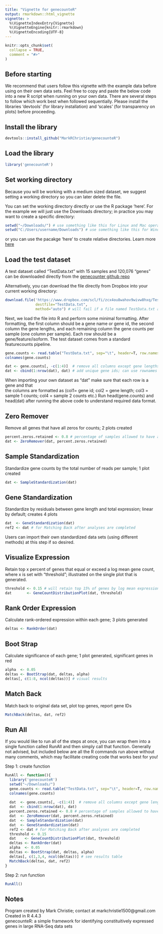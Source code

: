 ```yaml
---
title: "Vignette for genecounteR"
output: rmarkdown::html_vignette
vignette: >
  %\VignetteIndexEntry{Vignette}
  %\VignetteEngine{knitr::rmarkdown}
  %\VignetteEncoding{UTF-8}
---
```


```r
knitr::opts_chunk$set(
  collapse = TRUE,
  comment = "#>"
)
```


## Before starting

We recommend that users follow this vignette with the example data before using on their own data sets. Feel free to copy and paste the below code into a new R script when running on your own data. There are several steps to follow which work best when followed sequentially. Please install the libraries 'devtools' (for library installation) and 'scales' (for transparency on plots) before proceeding.

## Install the library
```r
devtools::install_github("MarkRChristie/genecounteR")
```

## Load the library

```r
library('genecounteR')
```


## Set working directory 
Because you will be working with a medium sized dataset, we suggest setting a working directory so you can later delete the file. 

You can set the working directory directly or use the R package 'here'. For the example we will just use the Downloads directory; in practice you may want to create a specific directory:

```r
setwd("~/Downloads/") # use something like this for Linux and Mac operating systems
setwd("C:/Users/username/Downloads") # use something like this for Windows machines, where username should be substituted with your actual user name.
```

or you can use the pacakge 'here' to create relative directories. 
Learn more [here](https://cloud.r-project.org/web/packages/here/index.html)


## Load the test dataset

A test dataset called "TestData.txt" with 15 samples and 120,076 "genes" can be downloaded directly from the [genecounter github repo](https://github.com/MarkRChristie/genecounteR/tree/main/inst/extdata) 

Alternatively, you can download the file directly from Dropbox into your current working directory:
```r
download.file('https://www.dropbox.com/scl/fi/zcx4ou8wahov9wivw8hxq/TestData.txt?rlkey=jdzk0qlpixsw13y3thec1zhmr&st=hcx6duqv&dl=1',
              destfile="TestData.txt",
              method="auto") # will fail if a file named TestData.txt already exists in your working directory
```
Next, we load the file into R and perform some minimal formatting. After formatting, the first column should be a gene name or gene id, the second column the gene lengths, and each remaining column the gene counts per sample (one column per sample). Each row should be a gene/feature/isoform. The test dataset comes from a standard featurecounts pipeline.


```r
gene.counts <- read.table("TestData.txt", sep="\t", header=T, row.names=1, check.names=F)
colnames(gene.counts)

dat <- gene.counts[, -c(1:4)]  # remove all columns except gene lengths and gene counts
dat <- cbind(1:nrow(dat), dat) # add unique gene ids; can use rownames if you want to preserve name
```

When importing your own dataset as "dat" make sure that each row is a gene and that  
the columns are formatted as (col1= gene id; col2 = gene length; col3 = sample 1 counts; col4 = sample 2 counts etc.)
Run head(gene.counts) and head(dat) after running the above code to understand required data format.


## Zero Remover
Remove all genes that have all zeros for counts; 2 plots created
```r
percent.zeros.retained <- 0.8 # percentage of samples allowed to have a count of zero; applied for each gene (row) separately
dat <- ZeroRemover(dat, percent.zeros.retained)
```

## Sample Standardization 
Standardize gene counts by the total number of reads per sample; 1 plot created
```r
dat <- SampleStandardization(dat)
```

## Gene Standardization 
Standardize by residuals between gene length and total expression; linear by default; creates 4 plots
```r
dat  <- GeneStandardization(dat)
ref2 <- dat # for Matching Back after analyses are completed 
```
Users can import their own standardized data sets (using different methods) at this step if so desired.

## Visualize Expression
Retain top x percent of genes that equal or exceed a log mean gene count, where x is set with "threshold"; illustrated on the single plot that is generated.
```r
threshold <- 0.15 # will retain top 15% of genes by log mean expression
dat       <- GeneCountDistributionPlot(dat, threshold) 
```

## Rank Order Expression
Calculate rank-ordered expression within each gene; 3 plots generated
```r
deltas <- RankOrder(dat) 
```

## Boot Strap 
Calculate significance of each gene; 1 plot generated, significant genes in red
```r
alpha  <- 0.05
deltas <- BootStrap(dat, deltas, alpha)
deltas[, c(1:8, ncol(deltas))] # visual results
```


## Match Back 
Match back to original data set, plot top genes, report gene IDs
```r
MatchBack(deltas, dat, ref2)
```

## Run All
If you would like to run all of the steps at once, you can wrap them into a single function called RunAll and then simply call that function. Generally not advised, but included below are all the R commands run above without many comments, which may facilitate creating code that works best for you! 

Step 1: create function
```r
RunAll <- function(){
  library('genecounteR')
  setwd("~/Downloads/") 
  gene.counts <- read.table("TestData.txt", sep="\t", header=T, row.names=1, check.names=F)
  colnames(gene.counts)
  
  dat  <- gene.counts[, -c(1:4)]  # remove all columns except gene lengths and gene counts
  dat  <- cbind(1:nrow(dat), dat)
  percent.zeros.retained <- 0.8 # percentage of samples allowed to have a count of zero; applied for each gene (row) seperately
  dat  <- ZeroRemover(dat, percent.zeros.retained)
  dat  <- SampleStandardization(dat)
  dat  <- GeneStandardization(dat)
  ref2 <- dat # for Matching Back after analyses are completed 
  threshold <- 0.15
  dat    <- GeneCountDistributionPlot(dat, threshold) 
  deltas <- RankOrder(dat) 
  alpha  <- 0.05
  deltas <- BootStrap(dat, deltas, alpha)
  deltas[, c(1,3,4, ncol(deltas))] # see results table
  MatchBack(deltas, dat, ref2)
}
```

Step 2: run function
```r
RunAll()
```

## Notes
Program created by Mark Christie; contact at markchristie1500@gmail.com  
Created in R 4.4.3  
genecounteR: a simple framework for identifying constituitively expressed genes in large RNA-Seq data sets
